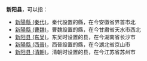 '''新阳县'''，可以指：
*[[新陽縣_(秦代)|新陽縣 (秦代)]]，秦代設置的縣，在今安徽省界首市北
*[[新陽縣_(曹魏)|新陽縣 (曹魏)]]，曹魏設置的縣，在今甘肅省天水市西北
*[[新阳县_(东吴)|新阳县 (东吴)]]，东吴时设置的县，在今湖南省长沙市
*[[新陽縣_(西晉)|新陽縣 (西晉)]]，西晉設置的縣，在今湖北省京山市
*[[新阳县_(清朝)|新阳县 (清朝)]]，清朝时设置的县，在今江苏省苏州市

{{Disambig|X|Cat=三字中国县名消歧义}}